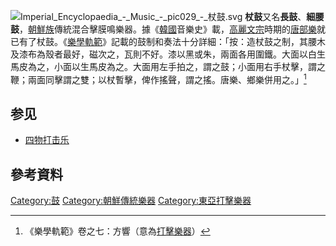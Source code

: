 {{Infobox Korean name
|img=Janggu.jpg
|hangul=장고 ''或'' 장구
|hanja=杖鼓 ''或'' 長鼓
|rr=janggo ''或'' janggu
|mr=changgo ''或'' changgu
|}}
[[File:Imperial_Encyclopaedia_-_Music_-_pic029_-_杖鼓.svg|thumb]]
'''杖鼓'''又名'''長鼓'''、'''細腰鼓'''，[[朝鮮族|朝鮮族]]傳統混合擊膜鳴樂器。據《[[韓國|韓國]]音樂史》載，[[高麗文宗|高麗文宗]]時期的[[唐部樂|唐部樂]]就已有了杖鼓。《[[樂學軌範|樂學軌範]]》記載的鼓制和奏法十分詳細：「按：造杖鼓之制，其腰木及漆布為殼者最好，磁次之，瓦則不好。漆以黑或朱，兩面各用圍鐵。大面以白生馬皮為之，小面以生馬皮為之。大面用左手拍之，謂之鼓；小面用右手杖擊，謂之鞭；兩面同擊謂之雙；以杖暫擊，俾作搖聲，謂之搖。唐樂、鄉樂併用之。」<ref>《樂學軌範》卷之七：方響（意為[[打擊樂器|打擊樂器]]）</ref>

==参见==
*[[四物打击乐|四物打击乐]]

== 參考資料 ==
<references/>

{{朝鮮樂器}}

[[Category:鼓|Category:鼓]]
[[Category:朝鮮傳統樂器|Category:朝鮮傳統樂器]]
[[Category:東亞打擊樂器|Category:東亞打擊樂器]]